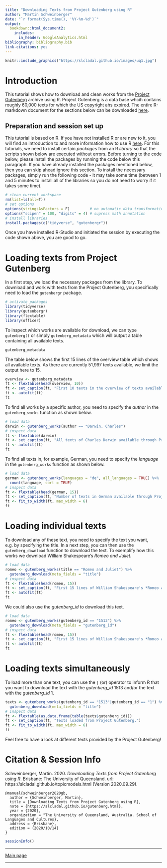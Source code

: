 ```yaml
---
title: "Downloading Texts from Project Gutenberg using R"
author: "Martin Schweinberger"
date: "`r format(Sys.time(), '%Y-%m-%d')`"
output:
  bookdown::html_document2:  
    includes:
      in_header: GoogleAnalytics.html
bibliography: bibliography.bib
link-citations: yes
---
```

```r
knitr::include_graphics("https://slcladal.github.io/images/uq1.jpg")
```

# Introduction{-}

This tutorial shows how to download and clean works from the [Project Gutenberg](https://www.gutenberg.org/) archive using R. Project Gutenberg is a data base whcih contains roughly 60,000 texts for which the US copyright ahs expired. The entire R-markdown document for the sections below can be downloaded [here](https://slcladal.github.io/gutenberg.Rmd).

## Preparation and session set up{-}

This tutorial is based on R. If you have not installed R or are new to it, you will find an introduction to and more information how to use R [here](https://slcladal.github.io/IntroR_workshop.html). For this tutorials, we need to install certain *packages* from an R *library* so that the scripts shown below are executed without errors. Before turning to the code below, please install the packages by running the code below this paragraph. If you have already installed the packages mentioned below, then you can skip ahead ignore this section. To install the necessary packages, simply run the following code - it may take some time (between 1 and 5 minutes to install all of the libraries so you do not need to worry if it takes some time).

```r
# clean current workspace
rm(list=ls(all=T))
# set options
options(stringsAsFactors = F)         # no automatic data transformation
options("scipen" = 100, "digits" = 4) # supress math annotation
# install libraries
install.packages(c("tidyverse", "gutenbergr"))
```

Once you have installed R-Studio and initiated the session by executing the code shown above, you are good to go.

# Loading texts from Project Gutenberg

In a first step, we load the necessary packages from the library. To download and work with texts from the Project Gutenberg, you specifically need to load the `gutenbergr` package.

```r
# activate packages
library(tidyverse)
library(gutenbergr)
library(flextable)
library(officer)
```


To inspect which works are available for download, we can type `gutenberg()` or simply `gutenberg_metadata` which will output a table containing  all available texts.

```r
gutenberg_metadata
```

The table below shows the first 15 lines of the overview table which shows all available texts. As there are currently 51,997 texts available, we limit the output here to 15.

```r
overview <- gutenberg_metadata
ft <- flextable(head(overview, 10))
ft <- set_caption(ft, "First 10 texts in the overview of texts available in the Gutenberg data base.")
ft <- autofit(ft)
ft
```

To find all works by a specific author, you need to specify the *author* in the `gutenberg_works` function as shown below.

```r
# load data
darwin <- gutenberg_works(author == "Darwin, Charles")
# inspect data
ft <- flextable(darwin)
ft <- set_caption(ft, "All texts of Charles Darwin available through Project Gutenberg.")
ft <- autofit(ft)
ft
```

To find all texts in, for example, German, you need to specify the *language* in the `gutenberg_works` function as shown below.

```r
# load data
german <- gutenberg_works(languages = "de", all_languages = TRUE) %>%
  count(language, sort = TRUE)
# inspect data
ft <- flextable(head(german, 15))
ft <- set_caption(ft, "Number of texts in German available through Project Gutenberg.")
ft <- fit_to_width(ft, max_width = 6)
ft
```

# Loading individual texts

To download any of these text, you need to specify the text you want, e.g. by specifying the title. In a next step, you can then use the `gutenberg_download` function to download the text. To exemplify how this works we download William Shakespeare's *Romeo and Juliet*.

```r
# load data
romeo <- gutenberg_works(title == "Romeo and Juliet") %>%
  gutenberg_download(meta_fields = "title")
# inspect data
ft <- flextable(head(romeo, 15))
ft <- set_caption(ft, "First 15 lines of William Shakespeare's *Romeo and Juliet*.")
ft <- autofit(ft)
ft
```

We could also use the *gutenberg_id* to download this text.

```r
# load data
romeo <- gutenberg_works(gutenberg_id == "1513") %>%
  gutenberg_download(meta_fields = "gutenberg_id")
# inspect data
ft <- flextable(head(romeo, 15))
ft <- set_caption(ft, "First 15 lines of William Shakespeare's *Romeo and Juliet*.")
ft <- autofit(ft)
ft
```

# Loading texts simultaneously

To load more than one text, you can use the `|` (or) operator to inform R that you want to download the text with the *gutenberg_id* 1513 and/or the text with the *gutenberg_id* 1.

```r
texts <- gutenberg_works(gutenberg_id == "1513"|gutenberg_id == "1") %>%
  gutenberg_download(meta_fields = "title")
# inspect data
ft <- flextable(as.data.frame(table(texts$gutenberg_id)))
ft <- set_caption(ft, "Texts loaded from Project Gutenberg.")
ft <- fit_to_width(ft, max_width = 6)
ft
```

Feel free to have a look at different texts provided by the Project Gutenberg!

# Citation & Session Info {-}

Schweinberger, Martin. 2020. *Downloading Texts from Project Gutenberg using R*. Brisbane: The University of Queensland. url: https://slcladal.github.io/topicmodels.html (Version 2020.09.29).

```
@manual{schweinberger2020gb,
  author = {Schweinberger, Martin},
  title = {Downloading Texts from Project Gutenberg using R},
  note = {https://slcladal.github.io/gutenberg.html},
  year = {2020},
  organization = "The University of Queensland, Australia. School of Languages and Cultures},
  address = {Brisbane},
  edition = {2020/10/14}
}
```


```r
sessionInfo()
```


***

[Main page](https://slcladal.github.io/index.html)

***



